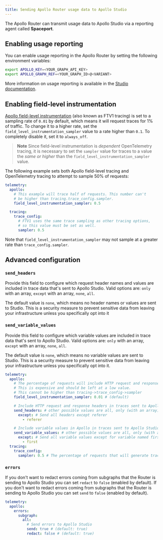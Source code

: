```yaml
---
title: Sending Apollo Router usage data to Apollo Studio
---
```


The Apollo Router can transmit usage data to Apollo Studio via a reporting agent called **Spaceport**.

## Enabling usage reporting

You can enable usage reporting in the Apollo Router by setting the following environment variables:

```bash
export APOLLO_KEY=<YOUR_GRAPH_API_KEY>
export APOLLO_GRAPH_REF=<YOUR_GRAPH_ID>@<VARIANT>
```

More information on usage reporting is available in the [Studio documentation](/studio/metrics/usage-reporting/).

## Enabling field-level instrumentation

[Apollo field-level instrumentation](https://www.apollographql.com/docs/federation/metrics) (also known as FTV1 tracing) is set to a sampling rate of `0.01` by default, which means it will request traces for 1% of traffic. To change it to a higher rate, set the `field_level_instrumentation_sampler` value to a rate higher than `0.1`. To completely disable it, set it to `always_off`.

> **Note**
> Since field-level instrumentation is _dependent_ OpenTelemetry tracing, it is necessary to set the `sampler` value for traces to a value the _same or higher_ than the `field_level_instrumentation_sampler` value.

The following example sets both Apollo field-level tracing and OpenTelemetry tracing to attempt to sample 50% of requests:

```yaml
telemetry:
  apollo:
    # This example will trace half of requests. This number can't
    # be higher than tracing.trace_config.sampler.
    field_level_instrumentation_sampler: 0.5

  tracing:
    trace_config:
      # FTV1 uses the same trace sampling as other tracing options,
      # so this value must be set as well.
      sampler: 0.5
```

Note that `field_level_instrumentation_sampler` may not sample at a greater rate than `trace_config.sampler`.

## Advanced configuration

### `send_headers`

Provide this field to configure which request header names and values are included in trace data that's sent to Apollo Studio. Valid options are: `only` with an array, `except` with an array, `none`, `all`.

The default value is `none`, which means no header names or values are sent to Studio. This is a security measure to prevent sensitive data from leaving your infrastructure unless you specifically opt into it

### `send_variable_values`

Provide this field to configure which variable values are included in trace data that's sent to Apollo Studio. Valid options are: `only` with an array, `except` with an array, `none`, `all`.

The default value is `none`, which means no variable values are sent to Studio. This is a security measure to prevent sensitive data from leaving your infrastructure unless you specifically opt into it.

```yaml title="router.yaml"
telemetry:
  apollo:
    # The percentage of requests will include HTTP request and response headers in traces sent to Apollo Studio.
    # This is expensive and should be left at a low value.
    # This cannot be higher than tracing->trace_config->sampler
    field_level_instrumentation_sampler: 0.01 # (default)

    # Include HTTP request and response headers in traces sent to Apollo Studio
    send_headers: # other possible values are all, only (with an array), except (with an array), none (by default)
      except: # Send all headers except referer
        - referer

    # Include variable values in Apollo in traces sent to Apollo Studio
    send_variable_values: # other possible values are all, only (with an array), except (with an array), none (by default)
      except: # Send all variable values except for variable named first
        - first
  tracing:
    trace_config:
      sampler: 0.5 # The percentage of requests that will generate traces (a rate or `always_on` or `always_off`)
```

### `errors`

If you don't want to redact errors coming from subgraphs that the Router is sending to Apollo Studio you can set `redact` to `false` (enabled by default).
If you don't want to redact errors coming from subgraphs that the Router is sending to Apollo Studio you can set `send` to `false` (enabled by default).

```yaml title="router.yaml"
telemetry:
  apollo:
    errors:
      subgraph:
        all:
          # Send errors to Apollo Studio
          send: true # (default: true)
          redact: false # (default: true)
```
